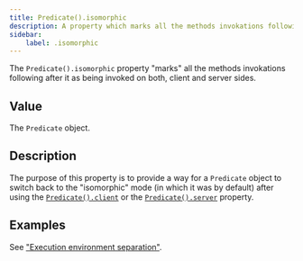 ```yaml
---
title: Predicate().isomorphic
description: A property which marks all the methods invokations following after it as being invoked on both, client and server sides.
sidebar: 
    label: .isomorphic
---
```


The `Predicate().isomorphic` property "marks" all the methods invokations following after it as being invoked on both, client and server sides.

## Value

The `Predicate` object.

## Description

The purpose of this property is to provide a way for a `Predicate` object to switch back to the "isomorphic" mode (in which it was by default) after using the [`Predicate().client`](/api/predicate/instance-properties/client/) or the [`Predicate().server`](/api/predicate/instance-properties/server/) property.

## Examples

See ["Execution environment separation"](/concept/execution-environment-separation/).